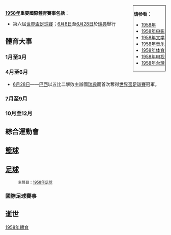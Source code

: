 {{YearTopicTOC|1958|體育}}
<div style="float:right; border:1px; border-style:solid; padding:2px"> 
'''请参看：'''
* [[1958年|1958年]]
* [[1958年电影|1958年电影]]
* [[1958年文学|1958年文学]]
* [[1958年音乐|1958年音乐]]
* [[1958年体育|1958年体育]]
* [[1958年电视|1958年电视]]
* [[1958年台灣|1958年台灣]]
</div>

'''[[1958年|1958年]]重要國際體育賽事包括'''：
*第六屆[[1958年世界盃足球賽|世界盃足球賽]]；[[6月8日|6月8日]]至[[6月28日|6月28日]]於[[瑞典|瑞典]]舉行

== 體育大事 ==
=== 1月至3月 ===

=== 4月至6月 ===
*[[6月28日|6月28日]]——[[巴西國家足球隊|巴西]]以五比二擊敗主辦國[[瑞典國家足球隊|瑞典]]而首次奪得[[1958年世界盃足球賽|世界盃足球賽]]冠軍。

=== 7月至9月 ===

=== 10月至12月 ===

== 綜合運動會 ==

== [[籃球|籃球]] ==

== [[足球|足球]] ==
:<small>主條目：[[1958年足球|1958年足球]]</small>
=== 國際足球賽事 ===

== 逝世 ==

[[Category:1958年體育|]]